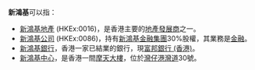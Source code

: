 '''新鴻基'''可以指：

* [[新鴻基地產|新鴻基地產]] (HKEx:0016)，是香港主要的[[地產發展商|地產發展商]]之一。
* [[新鴻基公司|新鴻基公司]] (HKEx:0086)，持有[[新鴻基金融集團|新鴻基金融集團]]30%股權，其業務是[[金融|金融]]。
* [[新鴻基銀行|新鴻基銀行]]，香港一家已結業的銀行，現[[富邦銀行_(香港)|富邦銀行 (香港)]]。
* [[新鴻基中心|新鴻基中心]]，是香港一間[[摩天大樓|摩天大樓]]，位於[[灣仔|灣仔]][[港灣道|港灣道]]30號。
{{disambig|Cat=三字消歧義}}